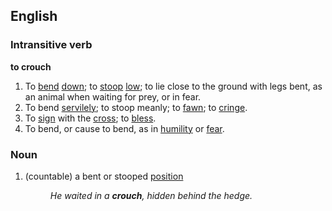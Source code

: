 ==English==

===Intransitive verb===

'''to crouch'''

#To [[bend]] [[down]]; to [[stoop]] [[low]]; to lie close to the ground with legs bent, as an animal when waiting for prey, or in fear.
#To bend [[servile]]ly; to stoop meanly; to [[fawn]]; to [[cringe]].
#To [[sign]] with the [[cross]]; to [[bless]].
#To bend, or cause to bend, as in [[humility]] or [[fear]].

===Noun===
#(countable) a bent or stooped [[position]] 
#:''He waited in a '''crouch''', hidden behind the hedge.''